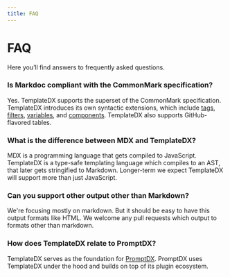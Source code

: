 ```yaml
---
title: FAQ
---
```


# FAQ

Here you’ll find answers to frequently asked questions.

### Is Markdoc compliant with the CommonMark specification?

Yes. TemplateDX supports the superset of the CommonMark specification. 
TemplateDX introduces its own syntactic extensions, which include [tags](/docs/tags), [filters](/docs/filters), [variables](/docs/variables), and [components](/docs/components). 
TemplateDX also supports GitHub-flavored tables.

### What is the difference between MDX and TemplateDX?

MDX is a programming language that gets compiled to JavaScript. TemplateDX is a type-safe templating language which compiles to an AST, that later gets
stringified to Markdown. Longer-term we expect TemplateDX will support more than just JavaScript.

### Can you support other output other than Markdown?

We're focusing mostly on markdown. But it should be easy to have this output formats like HTML. We welcome any pull requests
which output to formats other than markdown.

### How does TemplateDX relate to PromptDX?

TemplateDX serves as the foundation for [PromptDX](https://github.com/puzzlet-ai/promptdx). PromptDX uses TemplateDX under the hood
and builds on top of its plugin ecosystem.